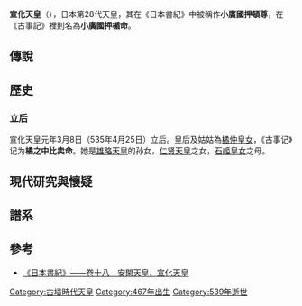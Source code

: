 <!-- 本调用由 {{subst:Expand/auto}} 自动产生。 -->
{{基礎情報 天皇
| 名  =宣化天皇
| 代數=第28
| 畫像=
| 説明=
| 在位=安閑天皇二年<small>（535年）</small>十二月-宣化天皇四年二月十日<small>（538年3月27日）</small>
| 前任=[[安閒天皇|安閒天皇]]
| 繼任=[[欽明天皇|欽明天皇]]
| 時代=
| 年號=
| 首都=
| 皇居=[[檜隈廬入野宮|檜隈廬入野宮]]
| 諱  =檜隈高田皇子
| 幼稱=
| 別名=
| 印  =
| 出生年=
| 出生地=
| 逝世年=
| 逝世地=
| 諡號=小廣國押頓尊
| 陵墓=
| 父親=[[繼體天皇|繼體天皇]]
| 母親=[[目子媛|目子媛]]
| 皇后=[[橘仲皇女|橘仲皇女]]
| 妃=[[大河内稚子媛|大河内稚子媛]]<br />某妃（名不詳）
| 嬪=
| 女御=
| 更衣=
| 夫人=
| 夫  =
| 皇子=[[上殖葉皇子|上殖葉皇子]]<br />[[火焰皇子|火焰皇子]]<br />[[宅部皇子|宅部皇子]]<br />某兒（名不詳，[[性別|性別]]不明）
| 皇女=[[石姬皇女|石姬皇女]]<br />[[小石姬皇女|小石姬皇女]]<br />[[倉稚綾姬皇女|倉稚綾姬皇女]]（欽明天皇皇后）
| 注釋=
|}}
'''宣化天皇'''（{{jpn|j=宣化天皇|hg=せんかてんのう|rm=Senka Tennō}}），日本第28代天皇，其在《日本書紀》中被稱作'''小廣國押頓尊'''，在《古事記》裡則名為'''小廣國押楯命'''。

== 傳說 ==

== 歷史 ==
=== 立后 ===
宣化天皇元年3月8日（535年4月25日）立后。皇后及姑姑為[[橘仲皇女|橘仲皇女]]，《古事记》记为'''橘之中比卖命'''。她是[[雄略天皇|雄略天皇]]的孙女，[[仁贤天皇|仁贤天皇]]之女，[[石姬皇女|石姬皇女]]之母。

== 現代研究與懷疑 ==

== 譜系 ==
{{日本皇室飛鳥時代}}

== 參考 ==

* [https://web.archive.org/web/20050503090025/http://applepig.idv.tw/kuon/furu/text/syoki/syoki18.htm#sk18_s02 《日本書紀》——卷十八　安閑天皇、宣化天皇]

{{日本天皇|[[安閑天皇|安閑天皇]]|[[欽明天皇|欽明天皇]]}}
{{日本歷代天皇}}
{{日本天皇小作品}}

[[Category:古墳時代天皇|Category:古墳時代天皇]]
[[Category:467年出生|Category:467年出生]]
[[Category:539年逝世|Category:539年逝世]]